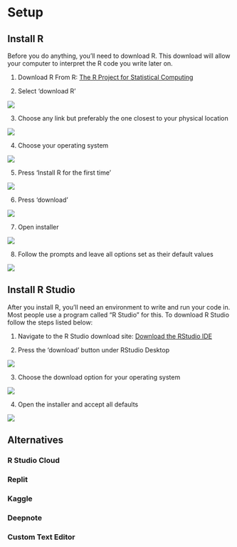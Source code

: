 # Setup

## Install R

Before you do anything, you'll need to download R. This download will allow your computer to interpret the R code you write later on.

1. Download R From R: [The R Project for Statistical Computing](https://www.r-project.org/)

2. Select ‘download R’

![](/images/setup/install-r-1.png)

3. Choose any link but preferably the one closest to your physical location

![](/images/setup/install-r-2.png)

4. Choose your operating system

![](/images/setup/install-r-3.png)

5. Press ‘Install R for the first time’

![](/images/setup/install-r-4.png)

6. Press ‘download’

![](/images/setup/install-r-5.png)

7. Open installer

![](/images/setup/install-r-6.png)

8. Follow the prompts and leave all options set as their default values

![](/images/setup/install-r-7.png)

## Install R Studio

After you install R, you'll need an environment to write and run your code in. Most people use a program called "R Studio" for this. To download R Studio follow the steps listed below:

1. Navigate to the R Studio download site: [Download the RStudio IDE](https://www.rstudio.com/products/rstudio/download/) 

2. Press the ‘download’ button under RStudio Desktop

![](/images/setup/install-rstudio-1.png)

3. Choose the download option for your operating system

![](/images/setup/install-rstudio-2.png)

4. Open the installer and accept all defaults

![](/images/setup/install-rstudio-3.png)

## Alternatives

### R Studio Cloud

### Replit

### Kaggle

### Deepnote

### Custom Text Editor
